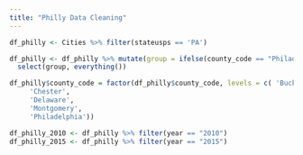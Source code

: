 ```yaml
---
title: "Philly Data Cleaning"
---
```



```r
df_philly <- Cities %>% filter(stateusps == 'PA')
```


```r
df_philly <- df_philly %>% mutate(group = ifelse(county_code == "Philadelphia", "city", "suburb")) %>%
  select(group, everything())
```


```r
df_philly$county_code = factor(df_philly$county_code, levels = c( 'Bucks',
     'Chester',
     'Delaware',
     'Montgomery',
     'Philadelphia'))

df_philly_2010 <- df_philly %>% filter(year == "2010")
df_philly_2015 <- df_philly %>% filter(year == "2015")
```